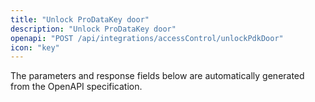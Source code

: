 ```yaml
---
title: "Unlock ProDataKey door"
description: "Unlock ProDataKey door"
openapi: "POST /api/integrations/accessControl/unlockPdkDoor"
icon: "key"
---
```


<Note>
The parameters and response fields below are automatically generated from the OpenAPI specification.
</Note>
